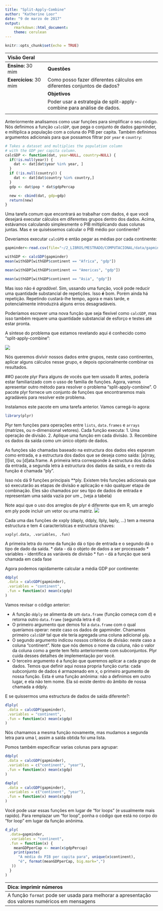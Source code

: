 ```yaml
---
title: "Split-Apply-Combine"
author: "Katherine Loor"
date: "9 de marzo de 2017"
output: 
    rmarkdown::html_document:
    theme: cerulean
---
```


```r
knitr::opts_chunk$set(echo = TRUE)
```

|  Visão Geral                                                                                   |
|:------------------------|:-------------------------------------------------------------------  |
| **Ensino:** 30 mim      |**Questões**                                                          |
| **Exercícios:** 30 mim  |Como posso fazer diferentes cálculos em diferentes conjuntos de dados?|
|                         |**Objetivos**                                                         |
|                         |Poder usar a estrategia de split-apply-combine para anàlise de dados. |
|                         |                                                                      |


Anteriormente analisamos como usar funções para simplificar o seu código. Nós definimos a função `calcGDP`, que pega o conjunto de dados gapminder, e miltiplica a população com a coluna do PIB per capita. Também definimos argumentos adicionais para que possamos filtrar por `year` e `country`:

```r
# Takes a dataset and multiplies the population column
# with the GDP per capita column.
calcGDP <- function(dat, year=NULL, country=NULL) {
  if(!is.null(year)) {
    dat <- dat[dat$year %in% year, ]
  }
  if (!is.null(country)) {
    dat <- dat[dat$country %in% country,]
  }
  gdp <- dat$pop * dat$gdpPercap

  new <- cbind(dat, gdp=gdp)
  return(new)
}
```

Uma tarefa comum que encontrará ao trabalhar com dados, é que você desejará executar cálculos em diferentes grupos dentro dos dados. Acima, estávamos calculando simplesmente o PIB miltiplicando duas colunas juntas. Mas e se quiséssemos calcular o PIB médio por continente? 

Deveriamos executar `calcGPD` e então pegar as médias por cada continente:

```r
gapminder<-read.csv(file="~/2_LIBROS/MESTRADO/COMPUTACIONAL/data/gapminder-FiveYearData.csv")
```

```r
withGDP <- calcGDP(gapminder)
mean(withGDP[withGDP$continent == "Africa", "gdp"])
```

```r
mean(withGDP[withGDP$continent == "Americas", "gdp"])
```

```r
mean(withGDP[withGDP$continent == "Asia", "gdp"])
```

Mas isso não é *agradável*. Sim, ussando uma função, você pode reducir uma quantidade substancial de repetições. Isso **é** bom. Porém ainda há repetição. Repetindo custará-lhe tempo, agora e mais tarde, e potencialmente introduzirá alguns erros desagradáveis.

Poderíamos escrever uma nova função que seja flexível como `calcGDP`, mas isso também requere uma quantidade substancial de esforço e testes até estar pronta.

A síntese do problema que estamos revelando aqui é conhecido como "split-apply-combine":

![](C:\Users\kloor\Documents\git\Pruebas\Imagenes\tabla1.png)

Nós queremos divivir nossos dados entre grupos, neste caso continentes, aplicar alguns cálculos nesse grupo, e depois opcionalmente combinar os resultados. 

##O pacote plyr
Para alguns de vocês que tem ussado R antes, podería estar familiarizado com o usso de familia de funções. Agora, vamos apresentar outro método para resolver o problema “split-apply-combine”. O pacote plyr fornece um conjunto de funções que encontraremos mais agradáveis para resolver este problema.

Instalamos este pacote em uma tarefa anterior. Vamos carregá-lo agora:

```r
library(plyr)
```

Plyr tem funções para operações entre `lists`, `data.frames` e `arrays` (matrizes, ou n-dimensional vetores). Cada função executa:
1. Uma operação de divisão.
2. Aplique uma função em cada divisão.
3. Recombine os dados da saída como um único objeto de dados.

As funções são chamadas baseado na estructura dos dados eles esperam como entrada, e a estructura dos dados que se deseja como saída: [a]rray, [l]ist, ou [d]ata.frame. A primeira letra corresponde à  estructura dos dados da entrada, a segunda letra à estructura dos dados da saída, e o resto da função é chamada "ply".

Isso nós dá 9 funções principais **ply. Existem três funções adicionais que só executarão as etapas de divisão e aplicação e não qualquer etapa de combinação. Eles são chamados por seu tipo de dados de entrada e representam uma saída vazía por um _ (veja a tabela)

Note aqui que o uso dos arreglos de plyr é diferente que em R, um arreglo em ply pode incluir um vetor ou uma matriz.
![](C:\Users\kloor\Documents\git\Pruebas\Imagenes\tabla2.png)

Cada uma das funções de xxply (daply, ddply, llply, laply, ...) tem a mesma estructura e tem 4 características e estructura chaves:

```
xxply(.data, .variables, .fun)
```

A primeira letra do nome da função dá o tipo de entrada e o segundo dá o tipo de dado da saída.
* data - dá o objeto de dados a ser processado
* variables - identifica as variáveis de divisão
* fun - dá a função que será chamada em cada fase

Agora podemos rapidamente calcular a média GDP por continente:

```r
ddply(
 .data = calcGDP(gapminder),
 .variables = "continent",
 .fun = function(x) mean(x$gdp)
)
```

Vamos revisar o código anterior:

* A função `ddply` se alimenta de um `data.frame` (função começa com d) e retorna outro `data.frame` (segunda letra é d) 
* O primeiro argumento que demos foi a `data.frame` com o qual queríamos operar: neste caso os dados de gapminder. Chamamos primeiro `calcGDP` tal que ele tería agregada uma coluna adicional `gdp`. 
* O segundo argumento indicou nossos critérios de divisão: neste caso a coluna "continent". Note que nós demos o nome da coluna, não o valor da coluna como a gente tem feito anteriormente com subconjuntos. Plyr cuida desses detalhes de implementação por você.
* O terceiro argumento é a função que queremos aplicar a cada grupo de dados. Temos que definir aqui nossa propria função curta: cada subconjunto de dados é armazenado em x,  o primeiro argumento de nossa função. Esta é uma função anônima: não a definimos em outro lugar, e ela não tem nome. Ela só existe dentro do âmbito de nossa chamada a ddply. 

E se quissermos uma estructura de dados de saída diferente?:

```r
dlply(
 .data = calcGDP(gapminder),
 .variables = "continent",
 .fun = function(x) mean(x$gdp)
)
```

Nós chamamos a mesma função novamente, mas mudamos a segunda letra para uma l, assim a saída obtida foi uma lista.

Pomos também especificar varias colunas para agrupar:

```r
ddply(
 .data = calcGDP(gapminder),
 .variables = c("continent", "year"),
 .fun = function(x) mean(x$gdp)
)
```

```r
daply(
 .data = calcGDP(gapminder),
 .variables = c("continent", "year"),
 .fun = function(x) mean(x$gdp)
)
```
Você pode usar essas funções em lugar de "for loops" (e usualmente mais rapido). Para remplazar um "for loop", ponha o código que está no corpo do "for loop" em lugar da função anônima.

```r
d_ply(
  .data=gapminder,
  .variables = "continent",
  .fun = function(x) {
    meanGDPperCap <- mean(x$gdpPercap)
    print(paste(
      "A média do PIB per capita para", unique(x$continent),
      "é", format(meanGDPperCap, big.mark=",")
   ))
  }
)
```

|Dica: imprimir números                                                   |
|:----------------------------------------------------------------------  |
|A função `format` pode ser usada para melhorar a apresentação dos valores numéricos em mensagens|




